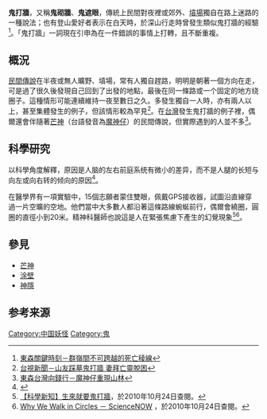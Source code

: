 '''鬼打牆'''，又稱'''鬼砌牆'''、'''鬼遮眼'''，傳統上民間對夜裡或郊外、[[墳場|墳場]]獨自在路上迷路的一種說法；也有登山愛好者表示在白天時，於深山行走時曾發生類似鬼打牆的經驗<ref>[http://www.youtube.com/watch?v=t4jquJimHXQ 東森關鍵時刻－群嶺間不可跨越的死亡稜線]</ref>。「鬼打牆」一詞現在引申為在一件錯誤的事情上打轉，且不斷重複。

==概況==
[[民間傳說|民間傳說]]在半夜或無人曠野、墳場，常有人獨自趕路，明明是朝著一個方向在走，可是過了很久後發現自己回到了出發的地點，最後在同一條路或一个固定的地方绕圈子。這種情形可能連續維持一夜至數日之久。多發生獨自一人時，亦有兩人以上，甚至集體發生的例子，但該情形較為罕見<ref>[http://www.youtube.com/watch?v=BAMMTiXX6Ak 台視新聞－山友踩墓鬼打牆 妻拜亡靈脫困]</ref>。在[[台灣|台灣]]發生鬼打牆的例子裡，偶爾還會伴隨著[[魔神仔|芒神]]（台語發音為[[魔神仔|魔神仔]]）的民間傳說，但實際遇到的人並不多<ref>[http://www.youtube.com/watch?v=xn-j-1Wg-AQ 東森台灣向錢行－魔神仔重現山林]</ref>。

==科學研究==
以科學角度解釋，原因是人脑的左右前庭系统有微小的差异，而不是人腿的长短与向左或向右转的倾向的原因<ref>{{cite web|url=http://www.sciencenet.cn/htmlnews/2009/8/222668.shtm|title=迷路时为何会绕圈走 科学揭秘“鬼打墙”|work=科学网|author=曹丽敏|publisher=科学时报社|language=zh-cn|date=2009-08-23|deadurl=yes|archiveurl=https://web.archive.org/web/20090827201202/http://www.sciencenet.cn/htmlnews/2009/8/222668.shtm|archivedate=2009-08-27}}</ref>。

在醫學界有一項實驗中，15個志願者蒙住雙眼，佩戴GPS接收器，試圖沿直線穿過一片空曠的空地。他們當中大多數人都沿著這條路線蜿蜒前行，偶爾會繞圈，圓圈的直徑小到20米。精神科醫師也說這是人在緊張焦慮下產生的幻覺現象<ref>[http://case.ntu.edu.tw/blog/?p=3323 【科學新知】生來就要鬼打牆]，於2010年10月24日查閱。</ref><ref>[http://news.sciencemag.org/sciencenow/2009/08/20-01.html Why We Walk in Circles － ScienceNOW] {{webarchive|url=https://web.archive.org/web/20101021004950/http://news.sciencemag.org/sciencenow/2009/08/20-01.html |date=2010-10-21 }}，於2010年10月24日查閱。</ref>。

== 參見 ==
*[[芒神|芒神]]
*[[涂壁|涂壁]]
* [[神隱|神隱]]

== 参考来源 ==
{{reflist}}

[[Category:中国妖怪|Category:中国妖怪]]
[[Category:鬼|Category:鬼]]